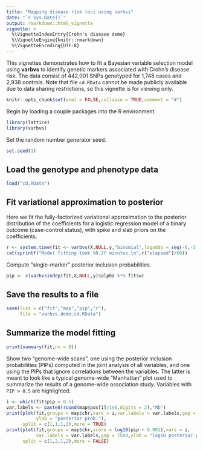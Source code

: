 ```yaml
---
title: "Mapping disease risk loci using varbvs"
date: "`r Sys.Date()`"
output: rmarkdown::html_vignette
vignette: >
  %\VignetteIndexEntry{Crohn's disease demo}
  %\VignetteEngine{knitr::rmarkdown}
  %\VignetteEncoding{UTF-8}
---
```


This vignettes demonstrates how to fit a Bayesian variable selection model 
using **varbvs** to identify genetic markers associated with Crohn's 
disease risk. The data consist of 442,001 SNPs genotyped for 1,748 cases 
and 2,938 controls. Note that file `cd.RData` cannot be made publicly 
available due to data sharing restrictions, so this vignette is for 
viewing only.

```r
knitr::opts_chunk$set(eval = FALSE,collapse = TRUE,comment = "#")
```

Begin by loading a couple packages into the R environment.

```r
library(lattice)
library(varbvs)
```

Set the random number generator seed.

```r
set.seed(1)
```

## Load the genotype and phenotype data

```r
load("cd.RData")
```

## Fit variational approximation to posterior

Here we fit the fully-factorized variational approximation to the posterior
distribution of the coefficients for a logistic regression model of a binary
outcome (case-control status), with spike and slab priors on the coefficients.

```r
r <- system.time(fit <- varbvs(X,NULL,y,"binomial",logodds = seq(-6,-3,0.25)))
cat(sprintf("Model fitting took %0.2f minutes.\n",r["elapsed"]/60))
```

Compute "single-marker" posterior inclusion probabilities.

```r
pip <- c(varbvsindep(fit,X,NULL,y)$alpha %*% fit$w)
```

## Save the results to a file

```r
save(list = c("fit","map","pip","r"),
     file = "varbvs.demo.cd.RData")
```

## Summarize the model fitting

```r
print(summary(fit,nv = 9))
```

Show two "genome-wide scans", one using the posterior inclusion
probabilities (PIPs) computed in the joint analysis of all
variables, and one using the PIPs that ignore correlations between
the variables. The latter is meant to look like a typical
genome-wide "Manhattan" plot used to summarize the results of a
genome-wide association study. Variables with `PIP > 0.5` are
highlighted.

```r
i <- which(fit$pip > 0.5)
var.labels <- paste0(round(map$pos[i]/1e6,digits = 2),"Mb")
print(plot(fit,groups = map$chr,vars = i,var.labels = var.labels,gap = 7500,
           ylab = "posterior prob."),
      split = c(1,1,1,2),more = TRUE)
print(plot(fit,groups = map$chr,score = log10(pip + 0.001),vars = i,
           var.labels = var.labels,gap = 7500,ylab = "log10 posterior prob."),
      split = c(1,2,1,2),more = FALSE)
```
